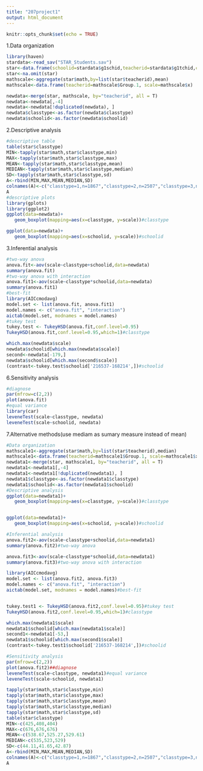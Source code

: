 ---
title: "207project1"
output: html_document
---

```{r setup, include=FALSE}
knitr::opts_chunk$set(echo = TRUE)
```


1.Data organization
```{r}
library(haven)
stardata<-read_sav("STAR_Students.sav")
star<-data.frame(schoolid=stardata$g1schid,teacherid=stardata$g1tchid,classtype=stardata$g1classtype,math=stardata$g1tmathss)
star<-na.omit(star)
mathscale<-aggregate(star$math,by=list(star$teacherid),mean)
mathscale<-data.frame(teacherid=mathscale$Group.1, scale=mathscale$x)

newdata<-merge(star, mathscale, by="teacherid", all = T)
newdata<-newdata[,-4]
newdata<-newdata[!duplicated(newdata), ]
newdata$classtype<-as.factor(newdata$classtype)
newdata$schoolid<-as.factor(newdata$schoolid)
```

2.Descriptive analysis
```{r}
#descriptive table
table(star$classtype)
MIN<-tapply(star$math,star$classtype,min)
MAX<-tapply(star$math,star$classtype,max)
MEAN<-tapply(star$math,star$classtype,mean)
MEDIAN<-tapply(star$math,star$classtype,median)
SD<-tapply(star$math,star$classtype,sd)
A<-rbind(MIN,MAX,MEAN,MEDIAN,SD)
colnames(A)<-c("classtype=1,n=1867","classtype=2,n=2507","classtype=3,n=2224")
A
#descriptive plots
library(gplots)
library(ggplot2)
ggplot(data=newdata)+
   geom_boxplot(mapping=aes(x=classtype, y=scale))#classtype

ggplot(data=newdata)+
   geom_boxplot(mapping=aes(x=schoolid, y=scale))#schoolid


```



3.Inferential analysis
```{r}
#two-way anova
anova.fit<-aov(scale~classtype+schoolid,data=newdata)
summary(anova.fit)
#two-way anova with interaction
anova.fit1<-aov(scale~classtype*schoolid,data=newdata)
summary(anova.fit1)
#best-fit
library(AICcmodavg)
model.set <- list(anova.fit, anova.fit1)
model.names <- c("anova.fit", "interaction")
aictab(model.set, modnames = model.names)
#tukey test
tukey.test <- TukeyHSD(anova.fit,conf.level=0.95)
TukeyHSD(anova.fit,conf.level=0.95,which=1)#classtype

which.max(newdata$scale)
newdata$schoolid[which.max(newdata$scale)]
second<-newdata[-179,]
newdata$schoolid[which.max(second$scale)]
(contrast<-tukey.test$schoolid['216537-168214',])#schoolid


```




6.Sensitivity analysis
```{r}
#diagnose
par(mfrow=c(2,2))
plot(anova.fit)
#equal variance
library(car)
leveneTest(scale~classtype, newdata)
leveneTest(scale~schoolid, newdata)
```

7.Alternative methods(use mediam as sumary measure instead of mean)
```{r}
#Data organization
mathscale1<-aggregate(star$math,by=list(star$teacherid),median)
mathscale1<-data.frame(teacherid=mathscale1$Group.1, scale=mathscale1$x)
newdata1<-merge(star, mathscale1, by="teacherid", all = T)
newdata1<-newdata1[,-4]
newdata1<-newdata1[!duplicated(newdata1), ]
newdata1$classtype<-as.factor(newdata1$classtype)
newdata1$schoolid<-as.factor(newdata1$schoolid)
#Descriptive analysis
ggplot(data=newdata1)+
   geom_boxplot(mapping=aes(x=classtype, y=scale))#classtype


ggplot(data=newdata1)+
   geom_boxplot(mapping=aes(x=schoolid, y=scale))#schoolid

#Inferential analysis
anova.fit2<-aov(scale~classtype+schoolid,data=newdata1)
summary(anova.fit2)#two-way anova

anova.fit3<-aov(scale~classtype*schoolid,data=newdata1)
summary(anova.fit3)#two-way anova with interaction

library(AICcmodavg)
model.set <- list(anova.fit2, anova.fit3)
model.names <- c("anova.fit", "interaction")
aictab(model.set, modnames = model.names)#best-fit


tukey.test1 <- TukeyHSD(anova.fit2,conf.level=0.95)#tukey test
TukeyHSD(anova.fit2,conf.level=0.95,which=1)#classtype

which.max(newdata1$scale)
newdata1$schoolid[which.max(newdata1$scale)]
second1<-newdata1[-53,]
newdata1$schoolid[which.max(second1$scale)]
(contrast<-tukey.test1$schoolid['216537-168214',])#schoolid

#Sensitivity analysis
par(mfrow=c(2,2))
plot(anova.fit2)##diagnose
leveneTest(scale~classtype, newdata1)#equal variance
leveneTest(scale~schoolid, newdata1)
```





```{r}
tapply(star$math,star$classtype,min)
tapply(star$math,star$classtype,max)
tapply(star$math,star$classtype,mean)
tapply(star$math,star$classtype,median)
tapply(star$math,star$classtype,sd)
table(star$classtype)
MIN<-c(425,408,404)
MAX<-c(676,676,676)
MEAN<-c(538.67,525.27,529.61)
MEDIAN<-c(535,523,529)
SD<-c(44.11,41.65,42.87)
A<-rbind(MIN,MAX,MEAN,MEDIAN,SD)
colnames(A)<-c("classtype=1,n=1867","classtype=2,n=2507","classtype=3,n=2224")
A
```

